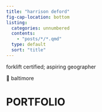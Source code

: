 ```yaml
---
title: "harrison deford"
fig-cap-location: bottom
listing:
  categories: unnumbered
  contents: 
    - "posts/*/*.qmd"
  type: default
  sort: "title"
---
```


forklift certified; aspiring geographer

📍 baltimore

# PORTFOLIO

